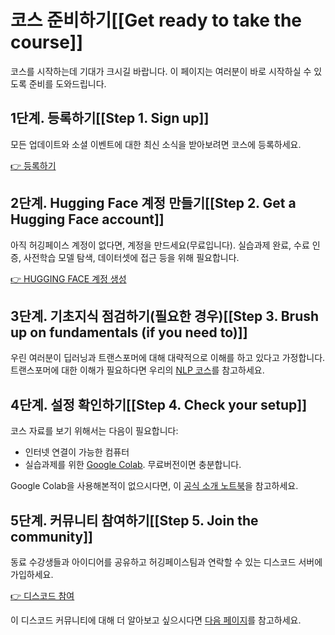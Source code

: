 # 코스 준비하기[[Get ready to take the course]]

코스를 시작하는데 기대가 크시길 바랍니다. 이 페이지는 여러분이 바로 시작하실 수 있도록 준비를 도와드립니다. 

## 1단계. 등록하기[[Step 1. Sign up]]

모든 업데이트와 소셜 이벤트에 대한 최신 소식을 받아보려면 코스에 등록하세요.

[👉 등록하기](http://eepurl.com/insvcI)

## 2단계. Hugging Face 계정 만들기[[Step 2. Get a Hugging Face account]]

아직 허깅페이스 계정이 없다면, 계정을 만드세요(무료입니다). 실습과제 완료, 수료 인증, 사전학습 모델 탐색, 데이터셋에 접근 등을 위해 필요합니다.

[👉 HUGGING FACE 계정 생성](https://huggingface.co/join)

## 3단계. 기초지식 점검하기(필요한 경우)[[Step 3. Brush up on fundamentals (if you need to)]]

우린 여러분이 딥러닝과 트랜스포머에 대해 대략적으로 이해를 하고 있다고 가정합니다. 트랜스포머에 대한 이해가 필요하다면 우리의 [NLP 코스](https://huggingface.co/course/chapter1/1)를 참고하세요.

## 4단계. 설정 확인하기[[Step 4. Check your setup]]

코스 자료를 보기 위해서는 다음이 필요합니다:
- 인터넷 연결이 가능한 컴퓨터
- 실습과제를 위한 [Google Colab](https://colab.research.google.com). 무료버전이면 충분합니다.

Google Colab을 사용해본적이 없으시다면, 이 [공식 소개 노트북](https://colab.research.google.com/notebooks/intro.ipynb)을 참고하세요.

## 5단계. 커뮤니티 참여하기[[Step 5. Join the community]]

동료 수강생들과 아이디어를 공유하고 허깅페이스팀과 연락할 수 있는 디스코드 서버에 가입하세요.

[👉 디스코드 참여](http://hf.co/join/discord)

이 디스코드 커뮤니티에 대해 더 알아보고 싶으시다면 [다음 페이지](community)를 참고하세요.
